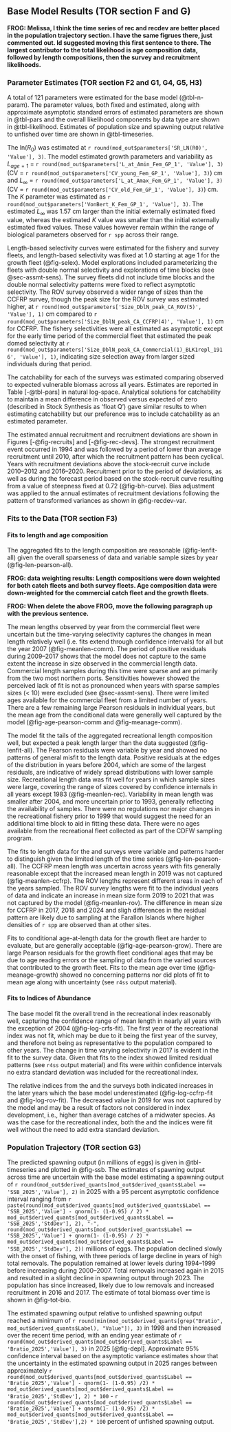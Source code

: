 ## Base Model Results (TOR section F and G) {#sec-base-results}

**FROG: Melissa, I think the time series of rec and recdev are better placed in the population trajectory section. I have the same figrues there, just commented out. Id suggested moving this first sentence to there. The largest contributor to the total likelihood is age composition data, followed by length compositions, then the survey and recruitment likelihoods.**

### Parameter Estimates (TOR section F2 and G1, G4, G5, H3)

A total of 121 parameters were estimated for the base model (@tbl-n-param). The parameter values, both fixed and estimated, along with approximate asymptotic standard errors of estimated parameters are shown in @tbl-pars and the overall likelihood components by data type are shown in @tbl-likelihood. Estimates of population size and spawning output relative to unfished over time are shown in @tbl-timeseries. 

The ln($R_0$) was estimated at `r round(mod_out$parameters['SR_LN(R0)', 'Value'], 3)`. The model estimated growth parameters and variability as 
$L_{age=1}$ = `r round(mod_out$parameters['L_at_Amin_Fem_GP_1', 'Value'], 3)` 
(CV = `r round(mod_out$parameters['CV_young_Fem_GP_1', 'Value'], 3)`) cm and 
$L_{\infty}$ = `r round(mod_out$parameters['L_at_Amax_Fem_GP_1', 'Value'], 3)` 
(CV = `r round(mod_out$parameters['CV_old_Fem_GP_1', 'Value'], 3)`) cm.  The $K$ parameter was estimated as 
`r round(mod_out$parameters['VonBert_K_Fem_GP_1', 'Value'], 3)`. The estimated $L_{\infty}$ was 1.57 cm larger than the initial externally estimated fixed value, whereas the estimated $K$ value was smaller than the initial externally estimated fixed values. These values however remain within the range of biological parameters observed for `r spp` across their range.   

Length-based selectivity curves were estimated for the fishery and survey fleets, and length-based selectivity was fixed at 1.0 starting at age 1 for the growth fleet (@fig-selex). Model explorations included parameterizing the fleets with double normal selectivity and explorations of time blocks (see @sec-assmt-sens). The survey fleets did not include time blocks and the double normal selectivity patterns were fixed to reflect asymptotic selectivity. The ROV survey observed a wider range of sizes than the CCFRP survey, though the peak size for the ROV survey was estimated higher, at
`r round(mod_out$parameters['Size_DblN_peak_CA_ROV(5)', 'Value'], 1)` cm compared to 
`r round(mod_out$parameters['Size_DblN_peak_CA_CCFRP(4)', 'Value'], 1)` cm for CCFRP. The fishery selectivities were all estimated as asymptotic except for the early time period of the commercial fleet that estimated the peak domed selectivity at `r round(mod_out$parameters['Size_DblN_peak_CA_Commercial(1)_BLK1repl_1916', 'Value'], 1)`, indicating size selection away from larger sized individuals during that period.

The catchability for each of the surveys was estimated comparing observed to expected vulnerable biomass across all years. Estimates are reported in Table [-@tbl-pars] in natural log-space. Analytical solutions for catchability to maintain a mean difference in observed versus expected of zero (described in Stock Synthesis as 'float Q') gave similar results to when estimating catchability but our preference was to include catchability as an estimated parameter. 

The estimated annual recruitment and recruitment deviations are shown in Figures [-@fig-recruits] and [-@fig-rec-devs]. The strongest recruitment event occurred in 1994 and was followed by a period of lower than average recruitment until 2010, after which the recruitment pattern has been cyclical. Years with recruitment deviations above the stock-recruit curve include 2010--2012 and 2016--2020. Recruitment prior to the period of deviations, as well as during the forecast period based on the stock-recruit curve resulting from a value of steepness fixed at 0.72 (@fig-bh-curve). Bias adjustment was applied to the annual estimates of recruitment deviations following the pattern of transformed variances as shown in @fig-recdev-var.

### Fits to the Data (TOR section F3)

#### Fits to length and age composition

The aggregated fits to the length composition are reasonable (@fig-lenfit-all) given the overall sparseness of data and variable sample sizes by year (@fig-len-pearson-all).

 **FROG: data weighting results: Length compositions were down weighted for both catch fleets and both survey fleets.  Age composition data were down-weighted for the commercial catch fleet and the growth fleets.**
 
**FROG: When delete the above FROG, move the following paragraph up with the previous sentence.**

The mean lengths observed by year from the commercial fleet were uncertain but the time-varying selectivity captures the changes in mean length relatively well (i.e. fits extend through confidence intervals) for all but the year 2007 (@fig-meanlen-comm). The period of positive residuals during 2009--2017 shows that the model does not capture to the same extent the increase in size observed in the commercial length data. Commercial length samples during this time were sparse and are primarily from the two most northern ports. Sensitivities however showed the perceived lack of fit is not as pronounced when years with sparse samples sizes (< 10) were excluded (see @sec-assmt-sens). There were limited ages available for the commercial fleet from a limited number of years. There are a few remaining large Pearson residuals in individual years, but the mean age from the conditional data were generally well captured by the model (@fig-age-pearson-comm and @fig-meanage-comm).

The model fit the tails of the aggregated recreational length composition well, but expected a peak length larger than the data suggested (@fig-lenfit-all). The Pearson residuals were variable by year and showed no patterns of general misfit to the length data. Positive residuals at the edges of the distribution in years before 2004, which are some of the largest residuals, are indicative of widely spread distributions with lower sample size. Recreational length data was fit well for years in which sample sizes were large, covering the range of sizes covered by confidence internals in all years except 1983 (@fig-meanlen-rec). Variability in mean length was smaller after 2004, and more uncertain prior to 1993, generally reflecting the availability of samples. There were no regulations nor major changes in the recreational fishery prior to 1999 that would suggest the need for an additional time block to aid in fitting these data. There were no ages available from the recreational fleet collected as part of the CDFW \gls{crfs} sampling program. 

The fits to length data for the \gls{rov} and \gls{s-ccfrp} surveys were variable and patterns harder to distinguish given the limited length of the time series (@fig-len-pearson-all). The CCFRP mean length was uncertain across years with fits generally reasonable except that the increased mean length in 2019 was not captured (@fig-meanlen-ccfrp). The ROV lengths represent different areas in each of the years sampled. The ROV survey lengths were fit to the individual years of data and indicate an increase in mean size form 2019 to 2021 that was not captured by the model (@fig-meanlen-rov). The difference in mean size for CCFRP in 2017, 2018 and 2024 and sligh differences in the residual pattern are likely due to sampling at the Farallon Islands where higher densities of `r spp` are observed than at other sites.

Fits to conditional age-at-length data for the growth fleet are harder to evaluate, but are generally acceptable (@fig-age-pearson-grow). There are large Pearson residuals for the growth fleet conditional ages that may be due to age reading errors or the sampling of data from the varied sources that contributed to the growth fleet. Fits to the mean age over time (@fig-meanage-growth) showed no concerning patterns nor did plots of fit to mean age along with uncertainty (see `r4ss` output material).

#### Fits to Indices of Abundance

The base model fit the overall trend in the recreational index reasonably well, capturing the confidence range of mean length in nearly all years with the exception of 2004 (@fig-log-crfs-fit). The first year of the recreational index was not fit, which may be due to it being the first year of the survey, and therefore not being as representative to the population compared to other years. The change in time varying selectivity in 2017 is evident in the fit to the survey data. Given that fits to the index showed limited residual patterns (see `r4ss` output material) and fits were within confidence intervals no extra standard deviation was included for the recreational index. 

The relative indices from the \gls{s-ccfrp} and the \gls{rov} surveys both indicated increases in the later years which the base model underestimated (@fig-log-ccfrp-fit and @fig-log-rov-fit). The decreased value in 2019 for \gls{s-ccfrp} was not captured by the model and may be a result of factors not considered in index development, i.e., higher than average catches of a midwater species. As was the case for the recreational index, both the \gls{s-ccfrp} and the \gls{rov} indices were fit well without the need to add extra standard deviation.  

### Population Trajectory (TOR section G3) 

The predicted spawning output (in millions of eggs) is given in @tbl-timeseries and plotted in @fig-ssb. The estimates of spawning output across time are uncertain with the base model estimating a spawning output of `r round(mod_out$derived_quants[mod_out$derived_quants$Label == 'SSB_2025','Value'], 2)` in 2025 with a 95 percent asymptotic confidence interval ranging from `r paste(round(mod_out$derived_quants[mod_out$derived_quants$Label == 'SSB_2025','Value'] - qnorm(1- (1-0.95) / 2) * mod_out$derived_quants[mod_out$derived_quants$Label == 'SSB_2025','StdDev'], 2), "-", round(mod_out$derived_quants[mod_out$derived_quants$Label == 'SSB_2025','Value'] + qnorm(1- (1-0.95) / 2) * mod_out$derived_quants[mod_out$derived_quants$Label == 'SSB_2025','StdDev'], 2))` millions of eggs. The population declined slowly with the onset of fishing, with three periods of large decline in years of high total removals. The population remained at lower levels during 1994--1999 before increasing during 2000--2007. Total removals increased again in 2015 and resulted in a slight decline in spawning output through 2023. The population has since increased, likely due to low removals and increased recruitment in 2016 and 2017. The estimate of total biomass over time is shown in @fig-tot-bio.

The estimated spawning output relative to unfished spawning output reached a minimum of `r round(min(mod_out$derived_quants[grep("Bratio", mod_out$derived_quants$Label), "Value"]), 3)` in 1998 and then increased over the recent time period, with an ending year estimate of   `r round(mod_out$derived_quants[mod_out$derived_quants$Label == 'Bratio_2025','Value'], 3)` in 2025 [@fig-depl]. Approximate 95% confidence interval based on the asymptotic variance estimates show that the uncertainty in the estimated spawning output in 2025 ranges between approximately `r round(mod_out$derived_quants[mod_out$derived_quants$Label == 'Bratio_2025','Value'] - qnorm(1- (1-0.95) /2) * mod_out$derived_quants[mod_out$derived_quants$Label == 'Bratio_2025','StdDev'], 2) * 100` - `r round(mod_out$derived_quants[mod_out$derived_quants$Label == 'Bratio_2025','Value'] + qnorm(1- (1-0.95) /2) * mod_out$derived_quants[mod_out$derived_quants$Label == 'Bratio_2025','StdDev'],2) * 100` percent of unfished spawning output.

